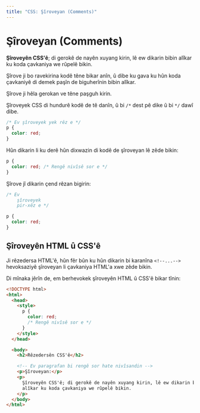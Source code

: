 ```yaml
---
title: "CSS: Şîroveyan (Comments)"
---
```


# **Şîroveyan (Comments)**

**Şîroveyên CSS'ê**; di gerokê de nayên xuyang kirin, lê ew dikarin bibin alîkar ku koda çavkaniya we rûpelê bikin.

Şîrove ji bo ravekirina kodê têne bikar anîn, û dibe ku gava ku hûn koda çavkaniyê di demek paşîn de biguherînin bibin alîkar.

Şîrove ji hêla gerokan ve têne paşguh kirin.

Şîroveyek CSS di hundurê kodê de tê danîn, û bi `/*` dest pê dike û bi `*/` dawî dibe.

```css copy showLineNumbers
/* Ev şîroveyek yek rêz e */
p {
  color: red;
}
```

Hûn dikarin li ku derê hûn dixwazin di kodê de şîroveyan lê zêde bikin:

```css copy showLineNumbers
p {
  color: red; /* Rengê nivîsê sor e */
}
```

Şîrove jî dikarin çend rêzan bigirin:

```css copy showLineNumbers
/* Ev
    şîroveyek
    pir-xêz e */

p {
  color: red;
}
```

## **Şîroveyên HTML û CSS'ê**

Ji rêzedersa HTML'ê, hûn fêr bûn ku hûn dikarin bi karanîna `<!--...-->` hevoksaziyê şîroveyan li çavkaniya HTML'a xwe zêde bikin.

Di mînaka jêrîn de, em berhevokek şîroveyên HTML û CSS'ê bikar tînin:

```html copy showLineNumbers
<!DOCTYPE html>
<html>
  <head>
    <style>
      p {
        color: red;
        /* Rengê nivîsê sor e */
      }
    </style>
  </head>

  <body>
    <h2>Rêzedersên CSS'ê</h2>

    <!-- Ev paragrafan bi rengê sor hate nivîsandin -->
    <p>Şîroveyan:</p>
    <p>
      Şîroveyên CSS'ê; di gerokê de nayên xuyang kirin, lê ew dikarin bibin
      alîkar ku koda çavkaniya we rûpelê bikin.
    </p>
  </body>
</html>
```

